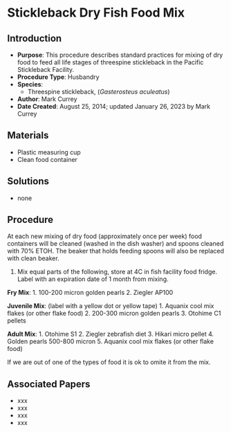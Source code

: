 # Stickleback Dry Fish Food Mix {#sec-husbandry-dry_fish_food}

## Introduction

-   **Purpose**: This procedure describes standard practices for mixing of dry food to feed all life stages of threespine stickleback in the Pacific Stickleback Facility.
-   **Procedure Type**: Husbandry
-   **Species**:
    -   Threespine stickleback, (*Gasterosteus aculeatus*)
-   **Author**: Mark Currey
-   **Date Created**: August 25, 2014; updated January 26, 2023 by Mark Currey

## Materials

-   Plastic measuring cup
-   Clean food container

## Solutions

-   none

## Procedure

::: {.callout-warning title="NOTES"}
At each new mixing of dry food (approximately once per week) food containers will be cleaned (washed in the dish washer) and spoons cleaned with 70% ETOH. The beaker that holds feeding spoons will also be replaced with clean beaker.
:::

1.  Mix equal parts of the following, store at 4C in fish facility food fridge. Label with an expiration date of 1 month from mixing.

**Fry Mix**: 1. 100-200 micron golden pearls 2. Ziegler AP100

**Juvenile Mix**: (label with a yellow dot or yellow tape) 1. Aquanix cool mix flakes (or other flake food) 2. 200-300 micron golden pearls 3. Otohime C1 pellets

**Adult Mix**: 1. Otohime S1 2. Ziegler zebrafish diet 3. Hikari micro pellet 4. Golden pearls 500-800 micron 5. Aquanix cool mix flakes (or other flake food)

::: {.callout-note title="NOTES"}
If we are out of one of the types of food it is ok to omite it from the mix.
:::

## Associated Papers

-   xxx
-   xxx
-   xxx
-   xxx
